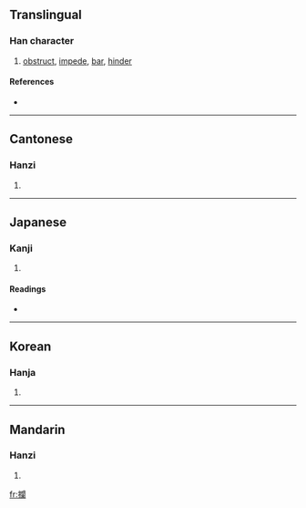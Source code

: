 {{see|拦}}
==Translingual==

===Han character===
{{Han char|rn=64|rad=手|as=17|sn=20|four=5702<sub>0</sub>|canj=手日弓田 (QANW)}}

# [[obstruct]], [[impede]], [[bar]], [[hinder]]

====References====
* {{Han ref|kx=0462.480|dkj=12977|dj=0812.070|hdz=31986.050|uh=6514|ud=25876|bh=C464|bd=50276}}

----

==Cantonese==

===Hanzi===
{{yue-hanzi|jyut=|y=laan4}}

# {{defn|Cantonese}}

----

==Japanese==

===Kanji===
{{ja-kanji|grade=|rs=手17}}

# {{defn|Japanese}}

====Readings====
* {{ja-readings|on=[[らん]] (ran)|kun=[[さえぎる]] (saegiru)}}

----

==Korean==

===Hanja===
{{ko-hanja|hangeul=란>난|eumhun=|rv=ran>nan|mr=ran>nan|y=lan>nan}}

# {{defn|Korean}}

----

==Mandarin==

===Hanzi===
{{cmn-hanzi|sim=拦|pin=[[lán]] ([[lan2]])|wg=lan<sup>2</sup>}}

# {{defn|Mandarin}}

[[fr:攔]]